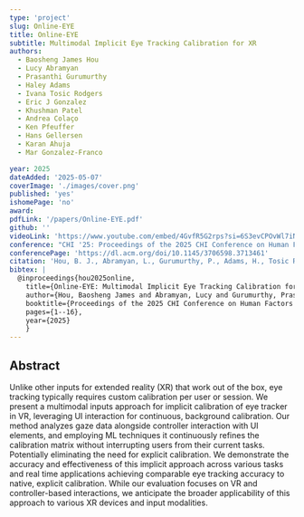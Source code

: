 ```yaml
---
type: 'project'
slug: Online-EYE
title: Online-EYE
subtitle: Multimodal Implicit Eye Tracking Calibration for XR
authors:
  - Baosheng James Hou
  - Lucy Abramyan
  - Prasanthi Gurumurthy
  - Haley Adams
  - Ivana Tosic Rodgers
  - Eric J Gonzalez
  - Khushman Patel
  - Andrea Colaço
  - Ken Pfeuffer
  - Hans Gellersen
  - Karan Ahuja
  - Mar Gonzalez-Franco

year: 2025
dateAdded: '2025-05-07'
coverImage: './images/cover.png'
published: 'yes'
ishomePage: 'no'
award:
pdfLink: '/papers/Online-EYE.pdf'
github: ''
videoLink: 'https://www.youtube.com/embed/4GvfR5G2rps?si=6S3evCPOvWl7iNZw'
conference: "CHI '25: Proceedings of the 2025 CHI Conference on Human Factors in Computing Systems"
conferencePage: 'https://dl.acm.org/doi/10.1145/3706598.3713461'
citation: 'Hou, B. J., Abramyan, L., Gurumurthy, P., Adams, H., Tosic Rodgers, I., Gonzalez, E. J., ... & Gonzalez-Franco, M. (2025, April). Online-EYE: Multimodal Implicit Eye Tracking Calibration for XR. In Proceedings of the 2025 CHI Conference on Human Factors in Computing Systems (pp. 1-16).'
bibtex: |
  @inproceedings{hou2025online,
    title={Online-EYE: Multimodal Implicit Eye Tracking Calibration for XR},
    author={Hou, Baosheng James and Abramyan, Lucy and Gurumurthy, Prasanthi and Adams, Haley and Tosic Rodgers, Ivana and Gonzalez, Eric J and Patel, Khushman and Cola{\c{c}}o, Andrea and Pfeuffer, Ken and Gellersen, Hans and others},
    booktitle={Proceedings of the 2025 CHI Conference on Human Factors in Computing Systems},
    pages={1--16},
    year={2025}
    }
---
```


## Abstract

Unlike other inputs for extended reality (XR) that work out of the box, eye tracking typically requires custom calibration per user or session. We present a multimodal inputs approach for implicit calibration of eye tracker in VR, leveraging UI interaction for continuous, background calibration. Our method analyzes gaze data alongside controller interaction with UI elements, and employing ML techniques it continuously refines the calibration matrix without interrupting users from their current tasks. Potentially eliminating the need for explicit calibration. We demonstrate the accuracy and effectiveness of this implicit approach across various tasks and real time applications achieving comparable eye tracking accuracy to native, explicit calibration. While our evaluation focuses on VR and controller-based interactions, we anticipate the broader applicability of this approach to various XR devices and input modalities.

